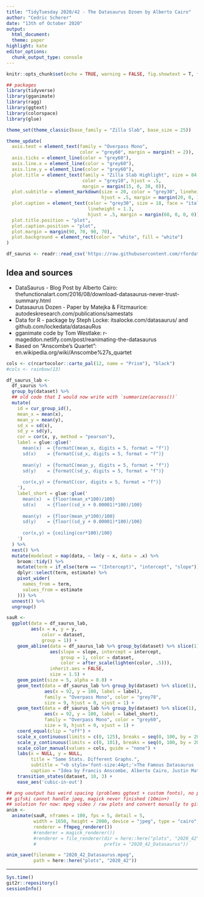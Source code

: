 ```yaml
---
title: "TidyTuesday 2020/42 - The Datasaurus Dzoen by Alberto Cairo"
author: "Cedric Scherer"
date: "13th of October 2020"
output:
  html_document:
  theme: paper
highlight: kate
editor_options:
  chunk_output_type: console
---
```

  
```r
knitr::opts_chunk$set(echo = TRUE, warning = FALSE, fig.showtext = T, fig.retina = 1)
```

```r
## packages
library(tidyverse)
library(gganimate)
library(ragg)
library(ggtext)
library(colorspace)
library(glue)

theme_set(theme_classic(base_family = "Zilla Slab", base_size = 25))

theme_update(
  axis.text = element_text(family = "Overpass Mono",
                           color = "grey60", margin = margin(t = 2)),
  axis.ticks = element_line(color = "grey60"),
  axis.line.x = element_line(color = "grey60"),
  axis.line.y = element_line(color = "grey60"),
  plot.title = element_text(family = "Zilla Slab Highlight", size = 84, 
                            color = "grey10", hjust = .5,
                            margin = margin(15, 0, 30, 0)),
  plot.subtitle = element_markdown(size = 20, color = "grey30", lineheight = 1.6,
                                   hjust = .5, margin = margin(20, 0, 100, 0)),
  plot.caption = element_text(color = "grey30", size = 18, face = "italic", 
                              lineheight = 1.3,
                              hjust = .5, margin = margin(60, 0, 0, 0)),
  plot.title.position = "plot",
  plot.caption.position = "plot",
  plot.margin = margin(90, 70, 90, 70),
  plot.background = element_rect(color = "white", fill = "white")
)
```

```r
df_saurus <- readr::read_csv('https://raw.githubusercontent.com/rfordatascience/tidytuesday/master/data/2020/2020-10-13/datasaurus.csv')
```

## Idea and sources

* DataSaurus - Blog Post by Alberto Cairo: thefunctionalart.com/2016/08/download-datasaurus-never-trust-summary.html
* Datasaurus Dozen - Paper by Matejka & Fitzmaurice: autodeskresearch.com/publications/samestats
* Data for R - package by Steph Locke: itsalocke.com/datasaurus/ and github.com/lockedata/datasauRus
* gganimate code by Tom Westlake: r-mageddon.netlify.com/post/reanimating-the-datasaurus
* Based on "Anscombe's Quartet": en.wikipedia.org/wiki/Anscombe%27s_quartet

```r
cols <- c(rcartocolor::carto_pal(12, name = "Prism"), "black")
#cols <- rainbow(13)

df_saurus_lab <- 
  df_saurus %>% 
  group_by(dataset) %>% 
  ## old code that I would now write with `summarize(across())`
  mutate(
    id = cur_group_id(),
    mean_x = mean(x),
    mean_y = mean(y),
    sd_x = sd(x),
    sd_y = sd(y),
    cor = cor(x, y, method = "pearson"),
    label = glue::glue('
      mean(x)  = {formatC(mean_x, digits = 5, format = "f")}
      sd(x)    = {formatC(sd_x, digits = 5, format = "f")}
      
      mean(y)  = {formatC(mean_y, digits = 5, format = "f")}
      sd(y)    = {formatC(sd_y, digits = 5, format = "f")}
      
      cor(x,y) = {formatC(cor, digits = 5, format = "f")}
    '),
    label_short = glue::glue('
      mean(x)  = {floor(mean_x*100)/100}
      sd(x)    = {floor((sd_x + 0.00001)*100)/100}
      
      mean(y)  = {floor(mean_y*100)/100}
      sd(y)    = {floor((sd_y + 0.00001)*100)/100}
      
      cor(x,y) = {ceiling(cor*100)/100}
    ')
  ) %>%
  nest() %>% 
  mutate(modelout = map(data, ~ lm(y ~ x, data = .x) %>%
    broom::tidy() %>% 
    mutate(term = if_else(term == "(Intercept)", "intercept", "slope")) %>% 
    dplyr::select(term, estimate) %>% 
    pivot_wider(
      names_from = term,
      values_from = estimate
    ))) %>%
  unnest() %>% 
  ungroup()
```


```r
sauR <- 
  ggplot(data = df_saurus_lab,
         aes(x = x, y = y,
             color = dataset, 
             group = 1)) +
    geom_abline(data = df_saurus_lab %>% group_by(dataset) %>% slice(1),
                aes(slope = slope, intercept = intercept, 
                    group = 1, color = dataset, 
                    color = after_scale(lighten(color, .5))), 
                inherit.aes = FALSE,
                size = 1.5) +  
    geom_point(size = 5, alpha = 0.8) +
    geom_text(data = df_saurus_lab %>% group_by(dataset) %>% slice(1),
              aes(x = 92, y = 100, label = label),
              family = "Overpass Mono", color = "grey78", 
              size = 9, hjust = 0, vjust = 1) +
    geom_text(data = df_saurus_lab %>% group_by(dataset) %>% slice(1),
              aes(x = 92, y = 100, label = label_short),
              family = "Overpass Mono", color = "grey60", 
              size = 9, hjust = 0, vjust = 1) +
    coord_equal(clip = "off") +
    scale_x_continuous(limits = c(0, 125), breaks = seq(0, 100, by = 20), expand = c(.01, .01)) +
    scale_y_continuous(limits = c(0, 101), breaks = seq(0, 100, by = 20), expand = c(.01, .01)) +
    scale_color_manual(values = cols, guide = "none") +
    labs(x = NULL, y = NULL, 
         title = "Same Stats. Different Graphs.",
         subtitle = "<b style='font-size:44pt;'>The Famous Datasaurus (*Anscombosaurus spec.*) Dozen</b><br><br>is a set of 13 different datasets with nigh-identical summary statistics, which could lead one to believe the<br>datasets are quite similar. After visualizing the data, it becomes clear that the datasets are markedly different.<br>It is based on **Anscombe's Quartet** which was developed by F.J. Anscombe in 1973 to demonstrate the importance<br>of data visualization. In 2016, Alberto Cairo created the Datasaurus dataset which urges people to *never trust*<br>*summary statistics alone; always visualize your data*. This dataset was published together with a dozen<br> other datasets with almost the same summary statistics by Justin Matejka & George Fitzmaurice in 2017.",
         caption = "Idea by Francis Anscombe, Alberto Cairo, Justin Matejka & George Fitzmaurice\nVisualization by Cédric Scherer based on code by Tom Westlake") + 
    transition_states(dataset, 10, 3) + 
    ease_aes('cubic-in-out')
```

```r
## png uoutput has weird spacing (problems ggtext + custom fonts), no problem with jpeg
## gifski cannot handle jpeg, magick never finished (10min+)
## solution for now: mpeg video / raw plots and convert manually to gif
anim <- 
  animate(sauR, nframes = 100, fps = 5, detail = 5, 
          width = 1650, height = 2000, device = "jpeg", type = "cairo",
          renderer = ffmpeg_renderer())
          #renderer = magick_renderer())
          #renderer = file_renderer(dir = here::here("plots", "2020_42", "jpeg"), 
          #                         prefix = "2020_42_Datasaurus"))

anim_save(filename = "2020_42_Datasaurus.mpeg", 
          path = here::here("plots", "2020_42"))
```

***

```r
Sys.time()
git2r::repository()
sessionInfo()
```
